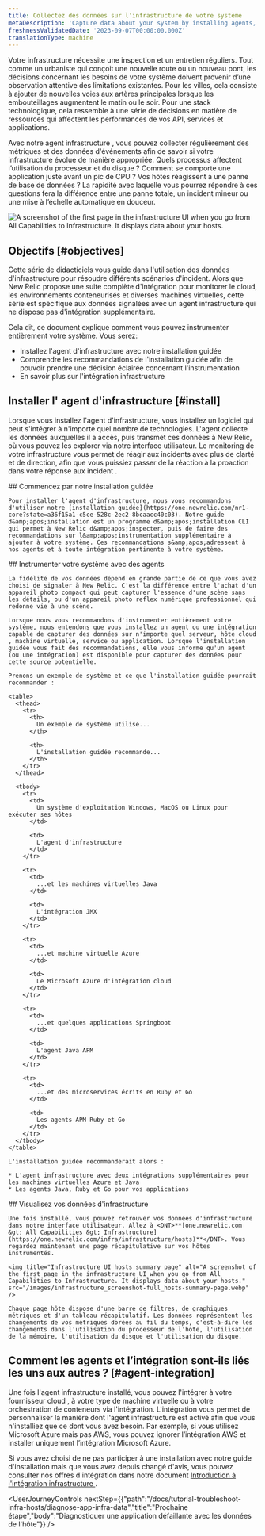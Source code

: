 ```yaml
---
title: Collectez des données sur l'infrastructure de votre système
metaDescription: 'Capture data about your system by installing agents, then view that data in New Relic.'
freshnessValidatedDate: '2023-09-07T00:00:00.000Z'
translationType: machine
---
```


Votre infrastructure nécessite une inspection et un entretien réguliers. Tout comme un urbaniste qui conçoit une nouvelle route ou un nouveau pont, les décisions concernant les besoins de votre système doivent provenir d’une observation attentive des limitations existantes. Pour les villes, cela consiste à ajouter de nouvelles voies aux artères principales lorsque les embouteillages augmentent le matin ou le soir. Pour une stack technologique, cela ressemble à une série de décisions en matière de ressources qui affectent les performances de vos API, services et applications.

Avec notre agent infrastructure , vous pouvez collecter régulièrement des métriques et des données d'événements afin de savoir si votre infrastructure évolue de manière appropriée. Quels processus affectent l’utilisation du processeur et du disque ? Comment se comporte une application juste avant un pic de CPU ? Vos hôtes réagissent à une panne de base de données ? La rapidité avec laquelle vous pourrez répondre à ces questions fera la différence entre une panne totale, un incident mineur ou une mise à l’échelle automatique en douceur.

<img title="Infrastructure UI hosts summary page" alt="A screenshot of the first page in the infrastructure UI when you go from All Capabilities to Infrastructure. It displays data about your hosts." src="/images/infrastructure_screenshot-crop_hosts-summary-page.webp" />

## Objectifs [#objectives]

Cette série de didacticiels vous guide dans l'utilisation des données d'infrastructure pour résoudre différents scénarios d'incident. Alors que New Relic propose une suite complète d'intégration pour monitorer le cloud, les environnements conteneurisés et diverses machines virtuelles, cette série est spécifique aux données signalées avec un agent infrastructure qui ne dispose pas d'intégration supplémentaire.

Cela dit, ce document explique comment vous pouvez instrumenter entièrement votre système. Vous serez:

* Installez l'agent d'infrastructure avec notre installation guidée
* Comprendre les recommandations de l'installation guidée afin de pouvoir prendre une décision éclairée concernant l'instrumentation
* En savoir plus sur l'intégration infrastructure

## Installer l' agent d'infrastructure [#install]

Lorsque vous installez l'agent d'infrastructure, vous installez un logiciel qui peut s'intégrer à n'importe quel nombre de technologies. L'agent collecte les données auxquelles il a accès, puis transmet ces données à New Relic, où vous pouvez les explorer via notre interface utilisateur. Le monitoring de votre infrastructure vous permet de réagir aux incidents avec plus de clarté et de direction, afin que vous puissiez passer de la réaction à la proaction dans votre réponse aux incident .

<Steps>
  <Step>
    ## Commencez par notre installation guidée

    Pour installer l'agent d'infrastructure, nous vous recommandons d'utiliser notre [installation guidée](https://one.newrelic.com/nr1-core?state=a36f15a1-c5ce-528c-2ec2-8bcaacc40c03). Notre guide d&amp;apos;installation est un programme d&amp;apos;installation CLI qui permet à New Relic d&amp;apos;inspecter, puis de faire des recommandations sur l&amp;apos;instrumentation supplémentaire à ajouter à votre système. Ces recommandations s&amp;apos;adressent à nos agents et à toute intégration pertinente à votre système.
  </Step>

  <Step>
    ## Instrumenter votre système avec des agents

    La fidélité de vos données dépend en grande partie de ce que vous avez choisi de signaler à New Relic. C'est la différence entre l'achat d'un appareil photo compact qui peut capturer l'essence d'une scène sans les détails, ou d'un appareil photo reflex numérique professionnel qui redonne vie à une scène.

    Lorsque nous vous recommandons d'instrumenter entièrement votre système, nous entendons que vous installez un agent ou une intégration capable de capturer des données sur n'importe quel serveur, hôte cloud , machine virtuelle, service ou application. Lorsque l'installation guidée vous fait des recommandations, elle vous informe qu'un agent (ou une intégration) est disponible pour capturer des données pour cette source potentielle.

    Prenons un exemple de système et ce que l'installation guidée pourrait recommander :

    <table>
      <thead>
        <tr>
          <th>
            Un exemple de système utilise...
          </th>

          <th>
            L'installation guidée recommande...
          </th>
        </tr>
      </thead>

      <tbody>
        <tr>
          <td>
            Un système d'exploitation Windows, MacOS ou Linux pour exécuter ses hôtes
          </td>

          <td>
            L'agent d'infrastructure
          </td>
        </tr>

        <tr>
          <td>
            ...et les machines virtuelles Java
          </td>

          <td>
            L'intégration JMX
          </td>
        </tr>

        <tr>
          <td>
            ...et machine virtuelle Azure
          </td>

          <td>
            Le Microsoft Azure d'intégration cloud
          </td>
        </tr>

        <tr>
          <td>
            ...et quelques applications Springboot
          </td>

          <td>
            L'agent Java APM
          </td>
        </tr>

        <tr>
          <td>
            ...et des microservices écrits en Ruby et Go
          </td>

          <td>
            Les agents APM Ruby et Go
          </td>
        </tr>
      </tbody>
    </table>

    L'installation guidée recommanderait alors :

    * L'agent infrastructure avec deux intégrations supplémentaires pour les machines virtuelles Azure et Java
    * Les agents Java, Ruby et Go pour vos applications
  </Step>

  <Step>
    ## Visualisez vos données d'infrastructure

    Une fois installé, vous pouvez retrouver vos données d'infrastructure dans notre interface utilisateur. Allez à <DNT>**[one.newrelic.com &gt; All Capabilities &gt; Infrastructure](https://one.newrelic.com/infra/infrastructure/hosts)**</DNT>. Vous regardez maintenant une page récapitulative sur vos hôtes instrumentés.

    <img title="Infrastructure UI hosts summary page" alt="A screenshot of the first page in the infrastructure UI when you go from All Capabilities to Infrastructure. It displays data about your hosts." src="/images/infrastructure_screenshot-full_hosts-summary-page.webp" />

    Chaque page hôte dispose d'une barre de filtres, de graphiques métriques et d'un tableau récapitulatif. Les données représentent les changements de vos métriques dorées au fil du temps, c'est-à-dire les changements dans l'utilisation du processeur de l'hôte, l'utilisation de la mémoire, l'utilisation du disque et l'utilisation du disque.
  </Step>
</Steps>

## Comment les agents et l’intégration sont-ils liés les uns aux autres ? [#agent-integration]

Une fois l'agent infrastructure installé, vous pouvez l'intégrer à votre fournisseur cloud , à votre type de machine virtuelle ou à votre orchestration de conteneurs via l'intégration. L'intégration vous permet de personnaliser la manière dont l'agent infrastructure est activé afin que vous n'installiez que ce dont vous avez besoin. Par exemple, si vous utilisez Microsoft Azure mais pas AWS, vous pouvez ignorer l’intégration AWS et installer uniquement l’intégration Microsoft Azure.

Si vous avez choisi de ne pas participer à une installation avec notre guide d'installation mais que vous avez depuis changé d'avis, vous pouvez consulter nos offres d'intégration dans notre document [Introduction à l'intégration infrastructure ](/docs/infrastructure/infrastructure-integrations/get-started/introduction-infrastructure-integrations).

<UserJourneyControls nextStep={{"path":"/docs/tutorial-troubleshoot-infra-hosts/diagnose-app-infra-data","title":"Prochaine étape","body":"Diagnostiquer une application défaillante avec les données de l'hôte"}} />